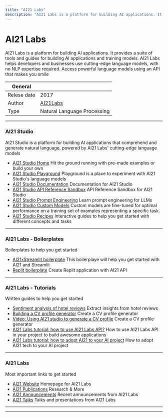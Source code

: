 ```yaml
---
title: "AI21 Labs"
description: "AI21 Labs is a platform for building AI applications. It provides a suite of tools and guides for building AI applications and training models. AI21 Labs helps developers and businesses use cutting-edge language models, with no NLP expertise required. Access powerful language models using an API that makes you smile"
---
```


# AI21 Labs

AI21 Labs is a platform for building AI applications. It provides a suite of tools and guides
for building AI applications and training models. AI21 Labs helps developers and businesses use
cutting-edge language models, with no NLP expertise required. Access powerful language models using
an API that makes you smile

| General     |                                   |
| ----------- | --------------------------------- |
| Relese date | 2017                              |
| Author      | [AI21Labs](https://www.ai21.com/) |
| Type        | Natural Language Processing       |

---

### AI21 Studio

AI21 Studio is a platform for building AI applications that comprehend and generate natural language, powered by AI21 Labs' cutting-edge language models

- [AI21 Studio Home](https://studio.ai21.com/overview) Hit the ground running with pre-made examples or build your own
- [AI21 Studio Playground](https://studio.ai21.com/playground/) Playground is a place to experiment with AI21 Studio's language models
- [AI21 Studio Documentation](https://docs.ai21.com/) Documentation for AI21 Studio
- [AI21 Studio API Reference Sandbox](https://docs.ai21.com/reference/completion) API Reference Sandbox for AI21 Studio
- [AI21 Studio Prompt Engineering](https://docs.ai21.com/docs/prompt-engineering) Learn prompt engineering for LLMs
- [AI21 Studio Custom Models](https://docs.ai21.com/docs/custom-models) Custom models are fine-tuned for optimal performance on a training set of examples representing a specific task.
- [AI21 Studio Recipes](https://docs.ai21.com/recipes) Interactive guides to help you get started with different concepts and tasks

---

### AI21 Labs - Boilerplates

Boilerplates to help you get started

- [AI21xStreamlit boilerplate](https://github.com/lablab-ai/ai21-streamlit-boilerplate) This boilerplaye will help you get started with AI21 and Streamlit
- [Replit boilerplate](https://replit.com/@ezzcodeezzlife/AI21-boilerplate?v=1) Create Replit application with AI21 API

---

### AI21 Labs - Tutorials

Written guides to help you get started

- [Sentiment analysis of hotel reviews](https://www.ai21.com/blog/build-a-dashboard-based-on-freeform-sentiment-analysis-of-hotel-reviews) Extract insights from hotel reviews
- [Building a CV profile generator](https://www.ai21.com/blog/building-cv-profile-generator-using-ai21-studio) Create a CV profile generator
- [Video: Using AI21 studio to generate a CV profile](https://www.youtube.com/watch?v=LcLi2M8M7II&ab_channel=AI21Studio) Create a CV profile generator
- [AI21 Labs tutorial: how to use AI21 Labs API?](https://lablab.ai/t/how-to-use-ai21labs) How to use AI21 Labs API in your project to build awesome applications
- [AI21 Labs tutorial: how to adopt AI21 to your AI project](https://lablab.ai/t/ai21-labs-tutorial-how-to-adopt-ai21-to-your-ai-project) How to adopt AI21 tech to your AI project

---

### AI21 Labs

Most important links to get started

- [AI21 Website](https://www.ai21.com/) Homepage for AI21 Labs
- [AI21 Publications](https://www.ai21.com/blog) Research & More
- [AI21 Announcements](https://www.ai21.com/category/announcements) Recent announcements from AI21 Labs
- [AI21 Talks](https://www.ai21.com/category/talks) Talks and presentations from AI21 Labs

---

---
